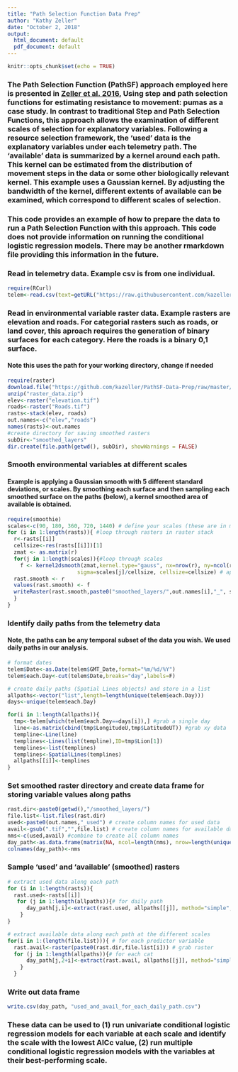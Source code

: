 ```yaml
---
title: "Path Selection Function Data Prep"
author: "Kathy Zeller"
date: "October 2, 2018"
output:
  html_document: default
  pdf_document: default
---
```


```r
knitr::opts_chunk$set(echo = TRUE)
```

### The Path Selection Function (PathSF) approach employed here is presented in [Zeller et al. 2016](https://www.researchgate.net/publication/283492008_Using_step_and_path_selection_functions_for_estimating_resistance_to_movement_pumas_as_a_case_study), Using step and path selection functions for estimating resistance to movement: pumas as a case study. In contrast to traditional Step and Path Selection Functions, this approach allows the examination of different scales of selection for explanatory variables. Following a resource selection framework, the 'used' data is the explanatory variables under each telemetry path. The 'available' data is summarized by a kernel around each path. This kernel can be estimated from the distribution of movement steps in the data or some other biologically relevant kernel. This example uses a Gaussian kernel. By adjusting the bandwidth of the kernel, different extents of available can be examined, which correspond to different scales of selection. 

### This code provides an example of how to prepare the data to run a Path Selection Function with this approach. This code does not provide information on running the conditional logistic regression models. There may be another rmarkdown file providing this information in the future. 

### Read in telemetry data. Example csv is from one individual. 
```r
require(RCurl)
telem<-read.csv(text=getURL("https://raw.githubusercontent.com/kazeller/PathSF-Data-Prep/master/Lion_62.csv"),  header=T)
```

### Read in environmental variable raster data. Example rasters are elevation and roads. For categorial rasters such as roads, or land cover, this aproach requires the generation of binary surfaces for each category. Here the roads is a binary 0,1 surface. 
#### Note this uses the path for your working directory, change if needed
```r
require(raster)
download.file("https://github.com/kazeller/PathSF-Data-Prep/raw/master/raster_data.zip", destfile = "raster_data.zip")
unzip("raster_data.zip")
elev<-raster("elevation.tif")
roads<-raster("Roads.tif")
rasts<-stack(elev, roads)
out.names<-c("elev","roads")
names(rasts)<-out.names
#create directory for saving smoothed rasters
subDir<-"smoothed_layers"
dir.create(file.path(getwd(), subDir), showWarnings = FALSE)
```

### Smooth environmental variables at different scales
#### Example is applying a Gaussian smooth with 5 different standard deviations, or scales. By smoothing each surface and then sampling each smoothed surface on the paths (below), a kernel smoothed area of available is obtained.
```r
require(smoothie)
scales<-c(90, 180, 360, 720, 1440) # define your scales (these are in meters)
for (i in 1:length(rasts)){ #loop through rasters in raster stack
  r<-rasts[[i]]
  cellsize<-res(rasts[[i]])[1]
  zmat <- as.matrix(r)
  for(j in 1:length(scales)){#loop through scales
    f <- kernel2dsmooth(zmat,kernel.type="gauss", nx=nrow(r), ny=ncol(r),
                      sigma=scales[j]/cellsize, cellsize=cellsize) # apply the smooth for a scale
  rast.smooth <- r
  values(rast.smooth) <- f
  writeRaster(rast.smooth,paste0("smoothed_layers/",out.names[i],"_", scales[j], "_m.tif"),format="GTiff",overwrite=TRUE) #write it out
  }
}

```


### Identify daily paths from the telemetry data
#### Note, the paths can be any temporal subset of the data you wish. We used daily paths in our analysis. 
```r
# format dates
telem$Date<-as.Date(telem$GMT_Date,format="%m/%d/%Y")
telem$each.Day<-cut(telem$Date,breaks="day",labels=F)

# create daily paths (Spatial Lines objects) and store in a list
allpaths<-vector("list",length=length(unique(telem$each.Day)))
days<-unique(telem$each.Day)

for(i in 1:length(allpaths)){
  tmp<-telem[which(telem$each.Day==days[i]),] #grab a single day
  line<-as.matrix(cbind(tmp$LongitudeU,tmp$LatitudeUT)) #grab xy data
  templine<-Line(line)
  templines<-Lines(list(templine),ID=tmp$Lion[1])
  templines<-list(templines)
  templines<-SpatialLines(templines)
  allpaths[[i]]<-templines
}

```
 

### Set smoothed raster directory and create data frame for storing variable values along paths
```r
rast.dir<-paste0(getwd(),"/smoothed_layers/")
file.list<-list.files(rast.dir)
used<-paste0(out.names,"_used") # create column names for used data
avail<-gsub(".tif","",file.list) # create column names for available data
nms<-c(used,avail) #combine to create all column names
day_path<-as.data.frame(matrix(NA, ncol=length(nms), nrow=length(unique(telem$each.Day))))
colnames(day_path)<-nms
```

### Sample 'used' and 'available' (smoothed) rasters
```r
# extract used data along each path 
for (i in 1:length(rasts)){
  rast.used<-rasts[[i]]
   for (j in 1:length(allpaths)){# for daily path
      day_path[j,i]<-extract(rast.used, allpaths[[j]], method="simple", buffer=30,fun=mean, na.rm=T) #extract values under 30m buffer along each path and take the mean (because the categorial roads surface was binary, this will result in a proportion for that variable)
    }
}

# extract available data along each path at the different scales
for(i in 1:(length(file.list))){ # for each predictor variable
  rast.avail<-raster(paste0(rast.dir,file.list[i])) # grab raster
  for (j in 1:length(allpaths)){# for each cat
      day_path[j,2+i]<-extract(rast.avail, allpaths[[j]], method="simple", fun=mean, na.rm=T) #extract values under each path and take the mean
    }
  }
```

### Write out data frame 
```r
write.csv(day_path, "used_and_avail_for_each_daily_path.csv")
```

### These data can be used to (1) run univariate conditional logistic regression models for each variable at each scale and identify the scale with the lowest AICc value, (2) run multiple conditional logistic regression models with the variables at their best-performing scale. 
